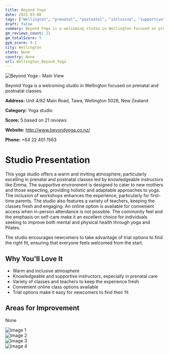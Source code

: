 ```yaml
---
title: Beyond Yoga
date: 2025-03-08
tags: ["Wellington", "prenatal", "postnatal", "inclusive", "supportive", "Wellington"]  
draft: false
summary: Beyond Yoga is a welcoming studio in Wellington focused on prenatal and postnatal classes.
gm_reviews_count: 21
gm_totalScore: 5
gym_score: 4.1
city: Wellington
state: None
country: None
url: Wellington_Beyond_Yoga
---
```


<div className="aspect-[16/9] relative my-8">
  <img 
    src="https://lh5.googleusercontent.com/p/AF1QipP0BB_BYOJ9xFeV2GXHKlUvbWZWiJ7vl0epoEYZ=w1920-h1080-k-no"
    alt="Beyond Yoga - Main View"
    className="object-cover absolute inset-0 w-full h-full rounded-lg"
  />
</div>

Beyond Yoga is a welcoming studio in Wellington focused on prenatal and postnatal classes.

**Address:** Unit 4/82 Main Road, Tawa, Wellington 5028, New Zealand

**Category:** Yoga studio

**Score:** 5 based on 21 reviews

**Website:** http://www.beyondyoga.co.nz/

**Phone:** +64 22 401 1563

# Studio Presentation

This yoga studio offers a warm and inviting atmosphere, particularly excelling in prenatal and postnatal classes led by knowledgeable instructors like Emma. The supportive environment is designed to cater to new mothers and those expecting, providing holistic and adaptable approaches to yoga. The inclusion of workshops enhances the experience, particularly for first-time parents. The studio also features a variety of teachers, keeping the classes fresh and engaging. An online option is available for convenient access when in-person attendance is not possible. The community feel and the emphasis on self-care make it an excellent choice for individuals seeking to improve both mental and physical health through yoga and Pilates.

The studio encourages newcomers to take advantage of trial options to find the right fit, ensuring that everyone feels welcomed from the start.

## Why You'll Love It

- Warm and inclusive atmosphere
- Knowledgeable and supportive instructors, especially in prenatal care
- Variety of classes and teachers to keep the experience fresh
- Convenient online class options available
- Trial options make it easy for newcomers to find their fit

## Areas for Improvement

None

<div className="grid grid-cols-1 xl:grid-cols-2 gap-4 my-8">
<div className="aspect-[4/3] relative"><img src="https://lh5.googleusercontent.com/p/AF1QipPnP5KwgrBO9HCaC2bwnyLivyJxpfEpEpGofeLM=w1920-h1080-k-no" alt="Image 1" className="object-cover absolute inset-0 w-full h-full rounded-lg" /></div>
<div className="aspect-[4/3] relative"><img src="https://lh5.googleusercontent.com/p/AF1QipPi4rZD5SfSEqXSaDvi-2dCiQZ0WRRF6j_GV6V4=w1920-h1080-k-no" alt="Image 2" className="object-cover absolute inset-0 w-full h-full rounded-lg" /></div>
<div className="aspect-[4/3] relative"><img src="https://lh5.googleusercontent.com/p/AF1QipNqm37CkLtKzrhmyYOUCeFdFnnCfcmqnJMbO8yg=w1920-h1080-k-no" alt="Image 3" className="object-cover absolute inset-0 w-full h-full rounded-lg" /></div>
<div className="aspect-[4/3] relative"><img src="https://lh5.googleusercontent.com/p/AF1QipNS-QkfQyojo4sb4v7uMhDLy5949dfEth86pvaf=w1920-h1080-k-no" alt="Image 4" className="object-cover absolute inset-0 w-full h-full rounded-lg" /></div>
</div>